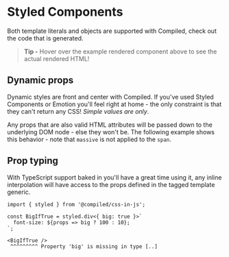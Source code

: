 
# Styled Components

Both template literals and objects are supported with Compiled,
check out the code that is generated.

<StyledExample />

> **Tip -** Hover over the example rendered component above to see the actual rendered HTML!

## Dynamic props

Dynamic styles are front and center with Compiled.
If you've used Styled Components or Emotion you'll feel right at home -
the only constraint is that they can't return any CSS!
_Simple values are only_.

Any props that are also valid HTML attributes will be passed down to the underlying DOM node -
else they won't be.
The following example shows this behavior - note that `massive` is not applied to the `span`.

<StyledInvalidExample />

## Prop typing

With TypeScript support baked in you'll have a great time using it,
any inline interpolation will have access to the props defined in the tagged template generic.

```
import { styled } from '@compiled/css-in-js';

const BigIfTrue = styled.div<{ big: true }>`
  font-size: ${props => big ? 100 : 10};
`;

<BigIfTrue />
 ^^^^^^^^^ Property 'big' is missing in type [..]
```
